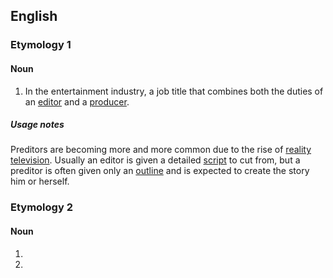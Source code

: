 ==English==

===Etymology 1===
{{blend|producer|editor}}

====Noun====
{{en-noun}}

# In the entertainment industry, a job title that combines both the duties of an [[editor]] and a [[producer]].

=====Usage notes=====
Preditors are becoming more and more common due to the rise of [[reality television]].  Usually an editor is given a detailed [[script]] to cut from, but a preditor is often given only an [[outline]] and is expected to create the story him or herself.

===Etymology 2===

====Noun====
{{head|en|noun}}

# {{misspelling of|predator}}
# {{misspelling of|predictor}}